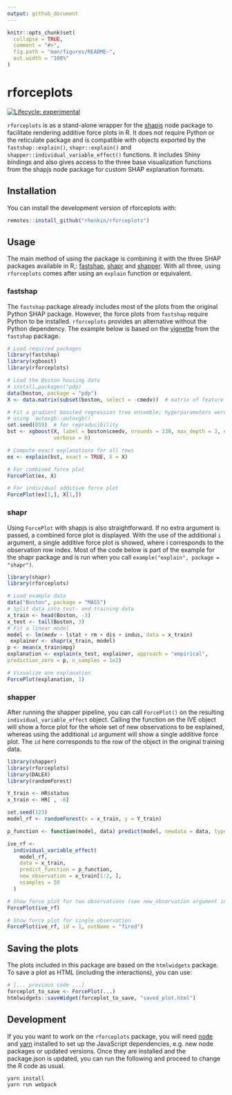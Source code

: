 ```yaml
---
output: github_document
---
```


<!-- README.md is generated from README.Rmd. Please edit that file -->

```r
knitr::opts_chunk$set(
  collapse = TRUE,
  comment = "#>",
  fig.path = "man/figures/README-",
  out.width = "100%"
)
```

# rforceplots

<!-- badges: start -->
[![Lifecycle: experimental](https://img.shields.io/badge/lifecycle-experimental-orange.svg)](https://lifecycle.r-lib.org/articles/stages.html#experimental)
<!-- badges: end -->

`rforceplots` is as a stand-alone wrapper for the [shapjs](https://www.npmjs.com/package/shapjs) node package to facilitate rendering additive force plots in R. It does not require Python or the reticulate package and is compatible with objects exported by the `fastshap::explain()`, `shapr::explain()` and `shapper::individual_variable_effect()` functions. It includes Shiny bindings and also gives access to the three base visualization functions from the shapjs node package for custom SHAP explanation formats.

## Installation

You can install the development version of rforceplots with:

``` r
remotes::install_github("rhenkin/rforceplots")
```

## Usage

The main method of using the package is combining it with the three SHAP packages available in R,: [fastshap](https://cran.r-project.org/web/packages/fastshap/index.html), [shapr](https://cran.r-project.org/web/packages/shapr/index.html) and [shapper](https://cran.r-project.org/web/packages/shapper/index.html). With all three, using `rforceplots` comes after using an `explain` function or equivalent.

### fastshap

The `fastshap` package already includes most of the plots from the original Python SHAP package. However, the force plots from `fastshap` require Python to be installed. `rforceplots` provides an alternative without the Python dependency. The example below is based on the [vignette](https://bgreenwell.github.io/fastshap/articles/forceplot.html) from the `fastshap` package.

```r
# Load required packages
library(fastshap)
library(xgboost)
library(rforceplots)

# Load the Boston housing data
# install.packages("pdp)
data(boston, package = "pdp")
X <- data.matrix(subset(boston, select = -cmedv))  # matrix of feature values

# Fit a gradient boosted regression tree ensemble; hyperparameters were tuned 
# using `autoxgb::autoxgb()`
set.seed(859)  # for reproducibility
bst <- xgboost(X, label = boston$cmedv, nrounds = 338, max_depth = 3, eta = 0.1,
               verbose = 0)

# Compute exact explanations for all rows
ex <- explain(bst, exact = TRUE, X = X)

# For combined force plot
ForcePlot(ex, X)

# For individual additive force plot
ForcePlot(ex[1,], X[1,])
```

### shapr

Using `ForcePlot` with shapjs is also straightforward. If no extra argument is passed, a combined force plot is displayed. With the use of the additional `i` argument, a single additive force plot is showed, where i corresponds to the observation row index. Most of the code below is part of the example for the shapr package and is run when you call `example("explain", package = "shapr")`.

```r
library(shapr)
library(rforceplots)

# Load example data
data("Boston", package = "MASS")
# Split data into test- and training data
x_train <- head(Boston, -3)
x_test <- tail(Boston, 3)
# Fit a linear model
model <- lm(medv ~ lstat + rm + dis + indus, data = x_train)
 explainer <- shapr(x_train, model)
p <- mean(x_train$mpg)
explanation <- explain(x_test, explainer, approach = "empirical",
prediction_zero = p, n_samples = 1e2)

# Visualize one explanation
ForcePlot(explanation, 1)
```

### shapper

After running the shapper pipeline, you can call `ForcePlot()` on the resulting `individual_variable_effect` object. Calling the function on the IVE object will show a force plot for the whole set of new observations to be explained, whereas using the additional `id` argument will show a single additive force plot. The `id` here corresponds to the row of the object in the original training data.

```r
library(shapper)
library(rforceplots)
library(DALEX)
library(randomForest)

Y_train <- HR$status
x_train <- HR[ , -6]

set.seed(123)
model_rf <- randomForest(x = x_train, y = Y_train)

p_function <- function(model, data) predict(model, newdata = data, type = "prob")

ive_rf <-
  individual_variable_effect(
    model_rf,
    data = x_train,
    predict_function = p_function,
    new_observation = x_train[1:2, ],
    nsamples = 50
  )

# Show force plot for two observations (see new_observation argument in previous function)
ForcePlot(ive_rf)

# Show force plot for single observation
ForcePlot(ive_rf, id = 1, outName = "fired")
```

## Saving the plots

The plots included in this package are based on the `htmlwidgets` package. To save a plot as HTML (including the interactions), you can use:

```r
# [... previous code ...]
forceplot_to_save <- ForcePlot(...)
htmlwidgets::saveWidget(forceplot_to_save, "saved_plot.html")
```


## Development

If you you want to work on the `rforceplots` package, you will need [node](https://nodejs.org) and [yarn](https://yarnpkg.com) installed to set up the JavaScript dependencies, e.g. new node packages or updated versions. Once they are installed and the package.json is updated, you can run the following and proceed to change the R code as usual.

```bash
yarn install
yarn run webpack
```
